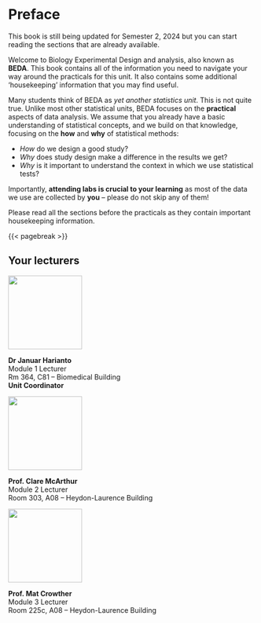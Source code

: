 # Preface {.unnumbered}

::: {.content-visible when-format="html"}
::: callout-caution
This book is still being updated for Semester 2, 2024 but you can start reading the sections that are already available.
:::
:::

Welcome to Biology Experimental Design and analysis, also known as **BEDA**. This book contains all of the information you need to navigate your way around the practicals for this unit. It also contains some additional 'housekeeping' information that you may find useful.

Many students think of BEDA as *yet another statistics unit*. This is not quite true. Unlike most other statistical units, BEDA focuses on the **practical** aspects of data analysis. We assume that you already have a basic understanding of statistical concepts, and we build on that knowledge, focusing on the **how** and **why** of statistical methods:

- *How* do we design a good study?
- *Why* does study design make a difference in the results we get?
- *Why* is it important to understand the context in which we use statistical tests?

Importantly, **attending labs is crucial to your learning** as most of the data we use are collected by **you** -- please do not skip any of them! 

Please read all the sections before the practicals as they contain important housekeeping information.

{{< pagebreak >}}

## Your lecturers

::: {.grid}

::: {.g-col-4}
![](assets/januar.jpg){height=150px} 

**Dr Januar Harianto**  
Module 1 Lecturer  
Rm 364, C81 -- Biomedical Building  
**Unit Coordinator**
:::

::: {.g-col-4}
![](assets/clare.jpg){height=150px} 

**Prof. Clare McArthur**  
Module 2 Lecturer  
Room 303, A08 -- Heydon-Laurence Building  
:::

::: {.g-col-4}
![](assets/mat.jpg){height=150px} 

**Prof. Mat Crowther**  
Module 3 Lecturer  
Room 225c, A08 -- Heydon-Laurence Building  
:::
:::
